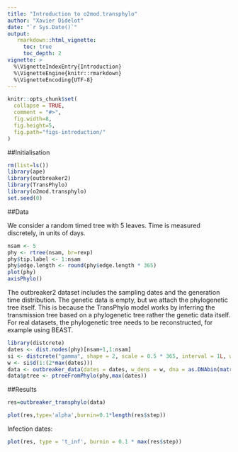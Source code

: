 ```yaml
---
title: "Introduction to o2mod.transphylo"
author: "Xavier Didelot"
date: "`r Sys.Date()`"
output:
   rmarkdown::html_vignette:
     toc: true
     toc_depth: 2
vignette: >
  %\VignetteIndexEntry{Introduction}
  %\VignetteEngine{knitr::rmarkdown}
  %\VignetteEncoding{UTF-8}
---
```




```r
knitr::opts_chunk$set(
  collapse = TRUE,
  comment = "#>", 
  fig.width=8, 
  fig.height=5, 
  fig.path="figs-introduction/"
)
```

##Initialisation

```r
rm(list=ls())
library(ape)
library(outbreaker2)
library(TransPhylo)
library(o2mod.transphylo)
set.seed(0)
```

##Data

We consider a random timed tree with 5 leaves. Time is measured discretely, in units of days.

```r
nsam <- 5
phy <- rtree(nsam, br=rexp)
phy$tip.label <- 1:nsam
phy$edge.length <- round(phy$edge.length * 365)
plot(phy)
axisPhylo()
```

The outbreaker2 dataset includes the sampling dates and the generation time
distribution.  The genetic data is empty, but we attach the phylogenetic tree
itself.  This is because the TransPhylo model works by inferring the
transmission tree based on a phylogenetic tree rather the genetic data
itself. For real datasets, the phylogenetic tree needs to be reconstructed, for
example using BEAST.

```r
library(distcrete)
dates <- dist.nodes(phy)[nsam+1,1:nsam]
si <- distcrete("gamma", shape = 2, scale = 0.5 * 365, interval = 1L, w = 0)
w <- si$d(1:(2*max(dates)))
data <- outbreaker_data(dates = dates, w_dens = w, dna = as.DNAbin(matrix('A',nsam,1)))
data$ptree <- ptreeFromPhylo(phy,max(dates))
```

##Results

```r
res=outbreaker_transphylo(data)
```

```r
plot(res,type='alpha',burnin=0.1*length(res$step))
```

Infection dates:
```r
plot(res, type = 't_inf', burnin = 0.1 * max(res$step))
```

